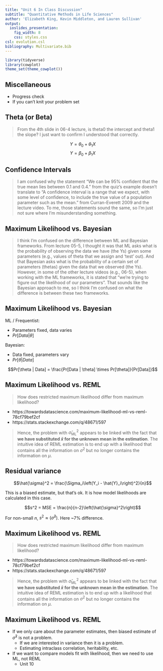 ```yaml
---
title: "Unit 6 In Class Discussion"
subtitle: "Quantitative Methods in Life Sciences"
author: 'Elizabeth King, Kevin Middleton, and Lauren Sullivan'
output:
  ioslides_presentation:
    fig_width: 8
    css: styles.css
csl: evolution.csl
bibliography: Multivariate.bib
---
```


```r
library(tidyverse)
library(cowplot)
theme_set(theme_cowplot())
```


## Miscellaneous

- Progress check
- If you can't knit your problem set


## Theta (or Beta)

> From the 4th slide in 06-4 lecture, is theta0 the intercept and theta1 the slope? I just want to confirm I understood that correctly.

$$Y = \theta_0 + \theta_1 X$$
$$Y = \beta_0 + \beta_1 X$$


## Confidence Intervals

> I am confused why the statement "We can be 95% confident that the true mean lies between 0.1 and 0.4." from the quiz's example doesn't translate to "A confidence interval is a range that we expect, with some level of confidence, to include the true value of a population parameter such as the mean." from Curran-Everett 2009 and the lecture video.  To me, those statements sound the same, so I'm just not sure where I'm misunderstanding something.


## Maximum Likelihood vs. Bayesian

> I think I'm confused on the difference between ML and Bayesian frameworks.  From lecture 05-5, I thought it was that ML asks what is the probability of observing the data we have (the Ys) given some parameters (e.g., values of theta that we assign and 'test' out).  And that Bayesian asks what is the probability of a certain set of parameters (thetas) given the data that we observed (the Ys).  However, in some of the other lecture videos (e.g., 06-5), when working with the ML frameworks, it is stated that "we're trying to figure out the likelihood of our parameters".  That sounds like the Bayesian approach to me, so I think I'm confused on what the difference is between these two frameworks.  


## Maximum Likelihood vs. Bayesian

ML / Frequentist:

- Parameters fixed, data varies
- $Pr[Data | \theta]$

Bayesian:

- Data fixed, parameters vary
- $Pr[\theta | Data]$

$$Pr[\theta | Data] = \frac{Pr[Data | \theta] \times Pr[\theta]}{Pr[Data]}$$


## Maximum Likelihood vs. REML

> How does restricted maximum likelihood differ from maximum likelihood?

- https://towardsdatascience.com/maximum-likelihood-ml-vs-reml-78cf79bef2cf
- https://stats.stackexchange.com/q/48671/597

> Hence, the problem with $\hat{\sigma}^2_{\textrm{ML}}$ appears to be linked with the fact that **we have substituted $\bar{x}$ for the unknown mean in the estimation**. The intuitive idea of REML estimation is to end up with a likelihood that contains all the information on $\sigma^2$ but no longer contains the information on $\mu$. 

## Residual variance

$$\hat{\sigma}^2 = \frac{\Sigma_i\left(Y_i - \hat{Y}_i\right)^2}{n}$$

This is a biased estimate, but that's ok. It is how model likelihoods are calculated in this case. 

$$s^2 = MSE = \frac{n}{n-2}\left(\hat{\sigma}^2\right)$$

For non-small $n$, $s^2 \approx \left(\hat{\sigma}^2\right)$. Here ~7% difference.


## Maximum Likelihood vs. REML

> How does restricted maximum likelihood differ from maximum likelihood?

- https://towardsdatascience.com/maximum-likelihood-ml-vs-reml-78cf79bef2cf
- https://stats.stackexchange.com/q/48671/597

> Hence, the problem with $\hat{\sigma}^2_{\textrm{ML}}$ appears to be linked with the fact that **we have substituted $\bar{x}$ for the unknown mean in the estimation**. The intuitive idea of REML estimation is to end up with a likelihood that contains all the information on $\sigma^2$ but no longer contains the information on $\mu$. 


## Maximum Likelihood vs. REML

- If we only care about the parameter estimates, then biased estimate of $\hat{\sigma}^2$ is not a problem.
    - If we are interested in variance then it is a problem.
    - Estimating intraclass correlation, heritability, etc.
- If we want to compare models fit with likelihood, then we need to use ML, not REML
    - Unit 10
